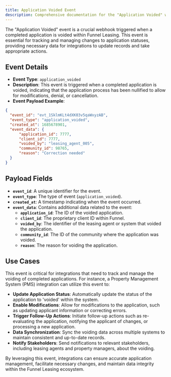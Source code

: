 ```yaml
---
title: Application Voided Event
description: Comprehensive documentation for the "Application Voided" webhook event, detailing its purpose, payload, and use cases for seamless integration within the Funnel Leasing platform.
---
```


The "Application Voided" event is a crucial webhook triggered when a completed application is voided within Funnel Leasing. This event is essential for tracking and managing changes to application statuses, providing necessary data for integrations to update records and take appropriate actions.

## Event Details

- **Event Type**: `application_voided`
- **Description**: This event is triggered when a completed application is voided, indicating that the application process has been nullified to allow for modifications, denial, or cancellation.
- **Event Payload Example**:

```json
{
  "event_id": "evt_1SklmKLt4dXK03v5qaWxyzAB",
  "event_type": "application_voided",
  "created_at": 1685678901,
  "event_data": {
      "application_id": 7777,
      "client_id": 7777,
      "voided_by": "leasing_agent_005",
      "community_id": 98765,
      "reason": "Correction needed"
  }
}
```

## Payload Fields

- **`event_id`**: A unique identifier for the event.
- **`event_type`**: The type of event (`application_voided`).
- **`created_at`**: A timestamp indicating when the event occurred.
- **`event_data`**: Contains additional data related to the event:
  - **`application_id`**: The ID of the voided application.
  - **`client_id`**: The proprietary client ID within Funnel.
  - **`voided_by`**: The identifier of the leasing agent or system that voided the application.
  - **`community_id`**: The ID of the community where the application was voided.
  - **`reason`**: The reason for voiding the application.

## Use Cases

This event is critical for integrations that need to track and manage the voiding of completed applications. For instance, a Property Management System (PMS) integration can utilize this event to:

- **Update Application Status**: Automatically update the status of the application to 'voided' within the system.
- **Enable Modifications**: Allow for modifications to the application, such as updating applicant information or correcting errors.
- **Trigger Follow-Up Actions**: Initiate follow-up actions such as re-evaluating the application, notifying the applicant of changes, or processing a new application.
- **Data Synchronization**: Sync the voiding data across multiple systems to maintain consistent and up-to-date records.
- **Notify Stakeholders**: Send notifications to relevant stakeholders, including leasing agents and property managers, about the voiding.

By leveraging this event, integrations can ensure accurate application management, facilitate necessary changes, and maintain data integrity within the Funnel Leasing ecosystem.